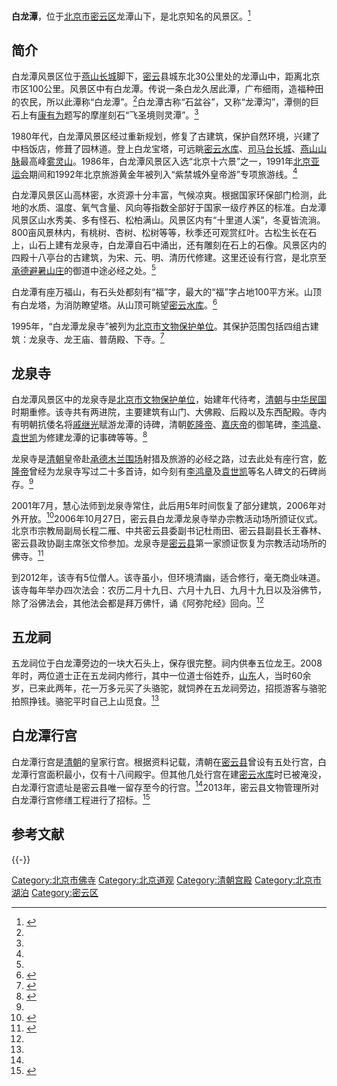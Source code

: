 {{Coord|40.500357|117.064655|type:landmark_region:CN-11_source:GoogleMaps|display=title}}
'''白龙潭'''，位于[[北京市|北京市]][[密云区|密云区]]龙潭山下，是北京知名的风景区。<ref name=xhw>{{Cite web |url=http://news.xinhuanet.com/travel/2007-05/18/content_6118299.htm |title=北京密云——白龙潭，新华网，2007年05月18日 |access-date=2014年1月7日 |archive-date=2012年8月6日 |archive-url=https://web.archive.org/web/20120806005953/http://news.xinhuanet.com/travel/2007-05/18/content_6118299.htm |dead-url=no }}</ref>

==简介==
白龙潭风景区位于[[燕山|燕山]][[长城|长城]]脚下，[[密云|密云]]县城东北30公里处的龙潭山中，距离北京市区100公里。风景区中有白龙潭。传说一条白龙久居此潭，广布细雨，造福种田的农民，所以此潭称“白龙潭”。<ref name=xhw/>白龙潭古称“石盆谷”，又称“龙潭沟”，潭侧的巨石上有[[康有为|康有为]]题写的摩崖刻石“飞圣境则灵潭”。<ref name=zgw/>

1980年代，白龙潭风景区经过重新规划，修复了古建筑，保护自然环境，兴建了中档饭店，修葺了园林道。登上白龙宝塔，可远眺[[密云水库|密云水库]]、[[司马台长城|司马台长城]]、[[燕山山脉|燕山山脉]]最高峰[[雾灵山|雾灵山]]。1986年，白龙潭风景区入选“北京十六景”之一，1991年[[北京亚运会|北京亚运会]]期间和1992年北京旅游黄金年被列入“紫禁城外皇帝游”专项旅游线。<ref name=xhw/>

白龙潭风景区山高林密，水资源十分丰富，气候凉爽。根据国家环保部门检测，此地的水质、温度、氧气含量、风向等指数全部好于国家一级疗养区的标准。白龙潭风景区山水秀美、多有怪石、松柏满山。风景区内有“十里道人溪”，冬夏皆流淌。800亩风景林内，有桃树、杏树、松树等等，秋季还可观赏红叶。古松生长在石上，山石上建有龙泉寺，白龙潭自石中涌出，还有雕刻在石上的石像。风景区内的四殿十八亭台的古建筑，为宋、元、明、清历代修建。这里还设有行宫，是北京至[[承德避暑山庄|承德避暑山庄]]的御道中途必经之处。<ref name=xhw/> 

白龙潭有座万福山，有石头处都刻有“福”字，最大的“福”字占地100平方米。山顶有白龙塔，为消防瞭望塔。从山顶可眺望[[密云水库|密云水库]]。<ref name=zgxww>{{Cite web |url=http://www.chinanews.com/life/news/2008/10-31/1432844.shtml |title=白龙潭 秋天的行宫，中国新闻网，2008-10-31 |access-date=2014-10-03 |archive-date=2019-05-20 |archive-url=https://web.archive.org/web/20190520174246/http://www.chinanews.com/life/news/2008/10-31/1432844.shtml |dead-url=no }}</ref>

1995年，“白龙潭龙泉寺”被列为[[北京市文物保护单位|北京市文物保护单位]]。其保护范围包括四组古建筑：龙泉寺、龙王庙、普荫殿、下寺。<ref>{{Cite web |url=http://www.bjmy.gov.cn/dynamic/inform/8a317b3b382130ab0138a24a5ca203c9.html |title=密云县文化委员会关于公布密云县第三次全国文物普查成果（不可移动文物保护单位名单）的公告，北京密云，2012-07-20 |access-date=2015-04-09 |archive-url=https://web.archive.org/web/20150416092229/http://www.bjmy.gov.cn/dynamic/inform/8a317b3b382130ab0138a24a5ca203c9.html |archive-date=2015-04-16 |dead-url=yes }}</ref>

==龙泉寺==
{{文物保护单位
|级别 = 省级
|省区市 = 北京市
|图片 = 
|名称 = 白龙潭龙泉寺
|编号 = 5-34
|分类 = 古建筑
|时代 = [[清|清]]
|所在 = [[密云县|密云县]][[太师屯镇|太师屯镇]]龙潭沟村
|登录 = 1995年10月20日
}}

白龙潭风景区中的龙泉寺是[[北京市文物保护单位|北京市文物保护单位]]，始建年代待考，[[清朝|清朝]]与[[中华民国|中华民国]]时期重修。该寺共有两进院，主要建筑有山门、大佛殿、后殿以及东西配殿。寺内有明朝抗倭名将[[戚继光|戚继光]]赋游龙潭的诗碑，清朝[[乾隆帝|乾隆帝]]、[[嘉庆帝|嘉庆帝]]的御笔碑，[[李鸿章|李鸿章]]、[[袁世凯|袁世凯]]为修建龙潭的记事碑等等。<ref name=zgw>{{Cite web |url=http://www.china.com.cn/chinese/zhuanti/2008ay/733453.htm |title=北京名胜古迹，中国网，于2014-01-08查阅 |access-date=2014-01-07 |archive-date=2013-09-21 |archive-url=https://web.archive.org/web/20130921054424/http://www.china.com.cn/chinese/zhuanti/2008ay/733453.htm |dead-url=no }}</ref>

龙泉寺是[[清朝|清朝]]皇帝赴[[承德|承德]][[木兰围场|木兰围场]]射猎及旅游的必经之路，过去此处有座行宫，[[乾隆帝|乾隆帝]]曾经为龙泉寺写过二十多首诗，如今刻有[[李鸿章|李鸿章]]及[[袁世凯|袁世凯]]等名人碑文的石碑尚存。<ref name=fy/>

2001年7月，慧心法师到龙泉寺常住，此后用5年时间恢复了部分建筑，2006年对外开放。<ref name=fy>{{Cite web |url=http://www.foyuan.net/article-742045-1.html |title=北京市创建和谐寺观教堂活动在密云进行评审，佛缘网站，2012-10-24 |access-date=2014-01-07 |archive-date=2019-05-20 |archive-url=https://web.archive.org/web/20190520181935/http://www.foyuan.net/article-742045-1.html |dead-url=yes }}</ref>2006年10月27日，密云县白龙潭龙泉寺举办宗教活动场所颁证仪式。北京市宗教局副局长程二雁、中共密云县委副书记杜雨田、密云县副县长王春林、密云县政协副主席张文伶参加。龙泉寺是[[密云县|密云县]]第一家颁证恢复为宗教活动场所的佛寺。<ref>{{Cite web |url=http://www.bjethnic.gov.cn/content/NewsDetail.asp?id=3352 |title=密云县白龙潭龙泉寺举行宗教活动场所颁证仪式，北京的民族与宗教，2006-11-01 |access-date=2014-01-07 |archive-date=2014-01-07 |archive-url=https://web.archive.org/web/20140107192823/http://www.bjethnic.gov.cn/content/NewsDetail.asp?id=3352 |dead-url=no }}</ref>

到2012年，该寺有5位僧人。该寺虽小，但环境清幽，适合修行，毫无商业味道。该寺每年举办四次法会：农历二月十九日、六月十九日、九月十九日以及浴佛节，除了浴佛法会，其他法会都是拜万佛忏，诵《阿弥陀经》回向。<ref name=fy/>

==五龙祠==
五龙祠位于白龙潭旁边的一块大石头上，保存很完整。祠内供奉五位龙王。2008年时，两位道士正在五龙祠内修行，其中一位道士俗姓乔，[[山东|山东]]人，当时60余岁，已来此两年，花一万多元买了头骆驼，就饲养在五龙祠旁边，招揽游客与骆驼拍照挣钱。骆驼平时自己上山觅食。<ref name=zgxww/>

==白龙潭行宫==
白龙潭行宫是[[清朝|清朝]]的皇家行宫。根据资料记载，清朝在[[密云县|密云县]]曾设有五处行宫，白龙潭行宫面积最小，仅有十八间殿宇。但其他几处行宫在建[[密云水库|密云水库]]时已被淹没，白龙潭行宫遗址是密云县唯一留存至今的行宫。<ref name=zgxww/>2013年，密云县文物管理所对白龙潭行宫修缮工程进行了招标。<ref>{{Cite web |url=http://www.bjcz.gov.cn/zfcg/cggg/zbgg/t20130428_419650.htm |title=密云县文物管理所文物修缮项目1-白龙潭行宫修缮工程招标公告，北京财政，2013-04-28 |access-date=2014-10-03 |archive-url=https://web.archive.org/web/20141006070127/http://www.bjcz.gov.cn/zfcg/cggg/zbgg/t20130428_419650.htm |archive-date=2014-10-06 |dead-url=yes }}</ref>

== 参考文献 ==
{{Reflist}}

{{-}}
{{北京市文物保护单位}}

[[Category:北京市佛寺|Category:北京市佛寺]]
[[Category:北京道观|Category:北京道观]]
[[Category:清朝宫殿|Category:清朝宫殿]]
[[Category:北京市湖泊|Category:北京市湖泊]]
[[Category:密云区|Category:密云区]]